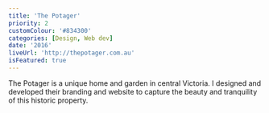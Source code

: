 ```yaml
---
title: 'The Potager'
priority: 2
customColour: '#834300'
categories: [Design, Web dev]
date: '2016'
liveUrl: 'http://thepotager.com.au'
isFeatured: true
---
```


The Potager is a unique home and garden in central Victoria. I designed and developed their branding and website to capture the beauty and tranquility of this historic property.
